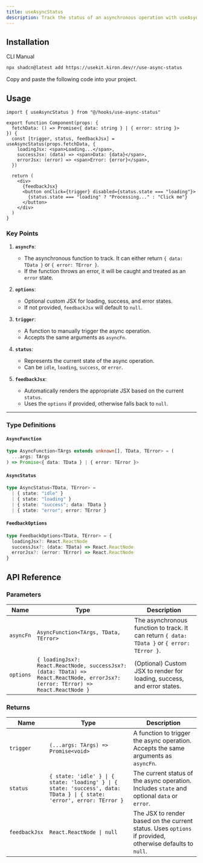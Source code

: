 ```yaml
---
title: useAsyncStatus
description: Track the status of an asynchronous operation with useAsyncStatus.
---
```


<ComponentPreview name="use-async-status-demo" />

## Installation

<Tabs defaultValue="cli">

<TabsList>
  <TabsTrigger value="cli">CLI</TabsTrigger>
  <TabsTrigger value="manual">Manual</TabsTrigger>
</TabsList>

<TabsContent value="cli">

```bash
npx shadcn@latest add https://usekit.kiron.dev/r/use-async-status
```

</TabsContent>

<TabsContent value="manual">

<Steps>

<Step>Copy and paste the following code into your project.</Step>

<ComponentSource name="use-async-status" />

</Steps>

</TabsContent>

</Tabs>

## Usage

```tsx {1, 6-10}
import { useAsyncStatus } from "@/hooks/use-async-status"

export function Component(props: {
  fetchData: () => Promise<{ data: string } | { error: string }>
}) {
  const [trigger, status, feedbackJsx] = useAsyncStatus(props.fetchData, {
    loadingJsx: <span>Loading...</span>,
    successJsx: (data) => <span>Data: {data}</span>,
    errorJsx: (error) => <span>Error: {error}</span>,
  })

  return (
    <div>
      {feedbackJsx}
      <button onClick={trigger} disabled={status.state === "loading"}>
        {status.state === "loading" ? "Processing..." : "Click me"}
      </button>
    </div>
  )
}
```

### Key Points

1. **`asyncFn`**:

   - The asynchronous function to track. It can either return `{ data: TData }` or `{ error: TError }`.
   - If the function throws an error, it will be caught and treated as an `error` state.

2. **`options`**:

   - Optional custom JSX for loading, success, and error states.
   - If not provided, `feedbackJsx` will default to `null`.

3. **`trigger`**:

   - A function to manually trigger the async operation.
   - Accepts the same arguments as `asyncFn`.

4. **`status`**:

   - Represents the current state of the async operation.
   - Can be `idle`, `loading`, `success`, or `error`.

5. **`feedbackJsx`**:
   - Automatically renders the appropriate JSX based on the current `status`.
   - Uses the `options` if provided, otherwise falls back to `null`.

---

### Type Definitions

#### `AsyncFunction`

```ts
type AsyncFunction<TArgs extends unknown[], TData, TError> = (
  ...args: TArgs
) => Promise<{ data: TData } | { error: TError }>
```

#### `AsyncStatus`

```ts
type AsyncStatus<TData, TError> =
  | { state: "idle" }
  | { state: "loading" }
  | { state: "success"; data: TData }
  | { state: "error"; error: TError }
```

#### `FeedbackOptions`

```ts
type FeedbackOptions<TData, TError> = {
  loadingJsx?: React.ReactNode
  successJsx?: (data: TData) => React.ReactNode
  errorJsx?: (error: TError) => React.ReactNode
}
```

## API Reference

### Parameters

| Name      | Type                                                                                                                             | Description                                                                                 |
| --------- | -------------------------------------------------------------------------------------------------------------------------------- | ------------------------------------------------------------------------------------------- |
| `asyncFn` | `AsyncFunction<TArgs, TData, TError>`                                                                                            | The asynchronous function to track. It can return `{ data: TData }` or `{ error: TError }`. |
| `options` | `{ loadingJsx?: React.ReactNode, successJsx?: (data: TData) => React.ReactNode, errorJsx?: (error: TError) => React.ReactNode }` | (Optional) Custom JSX to render for loading, success, and error states.                     |

### Returns

| Name          | Type                                                                                                                  | Description                                                                                              |
| ------------- | --------------------------------------------------------------------------------------------------------------------- | -------------------------------------------------------------------------------------------------------- |
| `trigger`     | `(...args: TArgs) => Promise<void>`                                                                                   | A function to trigger the async operation. Accepts the same arguments as `asyncFn`.                      |
| `status`      | `{ state: 'idle' } \| { state: 'loading' } \| { state: 'success', data: TData } \| { state: 'error', error: TError }` | The current status of the async operation. Includes `state` and optional `data` or `error`.              |
| `feedbackJsx` | `React.ReactNode \| null`                                                                                             | The JSX to render based on the current status. Uses `options` if provided, otherwise defaults to `null`. |

